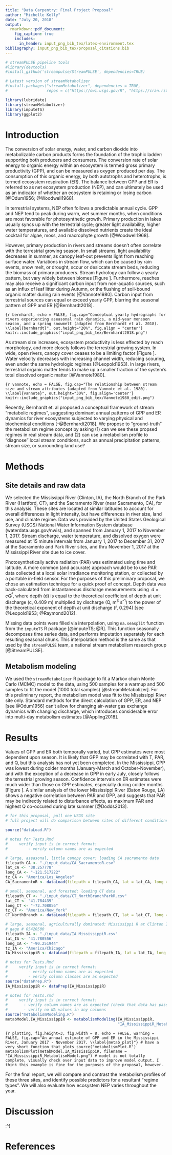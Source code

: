 ```yaml
---
title: "Data Carpentry: Final Project Proposal"
author: "Michelle Kelly"
date: "July 20, 2018"
output: 
  rmarkdown::pdf_document:
    fig_caption: true
    includes:
      in_header: input_png_bib_tex/latex-environment.tex
bibliography: input_png_bib_tex/proposal_citations.bib
---
```


```r
# streamPULSE pipeline tools
#library(devtools)
#install_github('streampulse/StreamPULSE', dependencies=TRUE)

# Latest version of streamMetabolizer
#install.packages("streamMetabolizer", dependencies = TRUE, 
#                 repos = c("https://owi.usgs.gov/R", "https://cran.rstudio.com"))

library(lubridate)
library(streamMetabolizer)
library(imputeTS)
library(ggplot2)
```

# Introduction

The conversion of solar energy, water, and carbon dioxide into metabolizable carbon products forms the foundation of the trophic ladder: supporting both producers and consumers. The conversion rate of solar energy to organic energy within an ecosystem is termed gross primary productivity (GPP), and can be measured as oxygen produced per day. The consumption of this organic energy, by both autotrophs and heterotrophs, is termed ecosystem respiration (ER). The balance between GPP and ER is referred to as net ecosystem production (NEP), and can ultimately be used as an indicator of whether an ecosystem is retaining or losing carbon [@Odum1956; @Woodwell1968].  

In terrestrial systems, NEP often follows a predictable annual cycle. GPP and NEP tend to peak during warm, wet summer months, when conditions are most favorable for photosynthetic growth. Primary production in lakes usually syncs up with the terrestrial cycle; greater light availability, higher water temperatures, and available dissolved nutrients create the ideal cocktail for algae, moss, and macrophyte growth [@Woodwell1968].  

However, primary production in rivers and streams doesn't often correlate with the terrestrial growing season. In small streams, light availability decreases in summer, as canopy leaf-out prevents light from reaching surface water. Variations in stream flow, which can be caused by rain events, snow melt, or drought, scour or desiccate stream beds, reducing the biomass of primary producers. Stream hydrology can follow a yearly pattern, but vary widely between biomes [Figure \ref{bernhardt}]. Furthermore, reaches may also receive a significant carbon input from non-aquatic sources, such as an influx of leaf litter during Autumn, or the flushing of soil-bound organic matter during rain events [@Vannote1980]. Carbon input from terrestrial sources can equal or exceed yearly GPP, blurring the seasonal pattern of GPP and ER [@Bernhardt2018].

```{r bernhardt, echo = FALSE, fig.cap="Conceptual yearly hydrographs for rivers experiencing aseasonal rain dynamics, a mid-year monsoon season, and a spring snowmelt (adapted from Bernhardt et al. 2018). \\label{bernhardt}", out.height="20%", fig.align = "center"}
knitr::include_graphics("input_png_bib_tex/Bernhardt2018.png")
```

As stream size increases, ecosystem productivity is less effected by reach morphology, and more closely follows the terrestrial growing system. In wide, open rivers, canopy cover ceases to be a limiting factor [Figure \ref{vannote}]. Water velocity decreases with increasing channel width, reducing scouring, even under the same hydrologic regimes [@Leopold1953]. In large rivers, terrestrial organic matter tends to make up a smaller fraction of the system's total dissolved organic matter [@Vannote1980].

```{r vannote, echo = FALSE, fig.cap="The relationship between stream size and stream attributes (adapted from Vannote et al. 1980). \\label{vannote}", out.height="30%", fig.align='center'}
knitr::include_graphics("input_png_bib_tex/Vannote1980_edit.png")
```

Recently, Bernhardt et. al proposed a conceptual framework of stream "metabolic regimes", suggesting dominant annual patterns of GPP and ER dynamics for river ecosystems subjected to varying physical and biochemical conditions [-@Bernhardt2018]. We propose to "ground-truth" the metabolism regime concept by asking (1) can we see these propsed regimes in real stream data, and (2) can use a metabolism profile to "diagnose" local stream conditions, such as annual precipitation patterns, stream size, or surrounding land use?  

# Methods

## Site details and raw data

We selected the Mississippi River (Clinton, IA), the North Branch of the Park River (Hartford, CT), and the Sacramento River (near Sacramento, CA), for this analysis. These sites are located at similar latitudes to account for overall differences in light intensity, but have differences in river size, land use, and climate regime. Data was provided by the United States Geological Survey (USGS) National Water Information System database (waterdata.usgs.gov/nwis), and spanned from January 1, 2017 to November 1, 2017. Stream discharge, water temperature, and dissolved oxygen were measured at 15 minute intervals from January 1, 2017 to December 31, 2017 at the Sacramento and Park River sites, and thru November 1, 2017 at the Mississippi River site due to ice cover.  

<!-- A note for final project: inserting a table here of stream attributes such as dominant land use, precipitation regime, river discharge, relative size would be a good idea -->

Photosynthetically active radiation (PAR) was estimated using time and latitude. A more common (and accurate) approach would be to use PAR data collected at a local solar irradiance monitoring station, or collected by a portable in-field sensor. For the purposes of this preliminary proposal, we chose an estimation technique for a quick proof of concept. Depth data was back-calculated from instantaneous discharge measurements using $\ d=cQ^f$, where depth (d) is equal to the theoretical coefficient of depth at unit discharge (c, 0.409 m) multiplied by discharge (Q, m^3^ s^-1^) to the power of the theoretical exponent of depth at unit discharge (f, 0.294) [see @Leopold1953; @Raymond2012].  

Missing data points were filled via interpolation, using `na.seasplit` function from the `imputeTS` R package [@imputeTS; @R]. This function seasonally decomposes time series data, and performs imputation seperately for each resulting seasonal chunk. This interpolation method is the same as that used by the `streamPULSE` team, a national stream metabolism research group [@StreamPULSE].

## Metabolism modeling

We used the `streamMetabolizer` R package to fit a Markov chain Monte Carlo (MCMC) model to the data, using 500 samples for a warmup and 500 samples to fit the model (1000 total samples) [@streamMetabolizer]. For this preliminary report, the metabolism model was fit to the Mississippi River site only. Standard methods for the direct calculation of GPP, ER, and NEP [see @Odum1956] can't allow for changing air-water gas exchange dynamics with changing discharge, which introduces considerable error into multi-day metabolism estimates [@Appling2018].

# Results

Values of GPP and ER both temporally varied, but GPP estimates were most dependent upon season. It is likely that GPP may be correlated with T, PAR, and Q, but this analysis has not yet been completed. In the Mississippi, GPP was lowest during colder months (January-March and October-November), and with the exception of a decrease in GPP in early July, closely follows the terrestrial growing season. Confidence intervals on ER estimates were much wider than those on GPP estimates, especially during colder months [Figure \ref{metab_plot}]. A similar analysis of the lower Mississippi River (Baton Rouge, LA) shows a negative correlation between PAR and GPP, and suggests that PAR may be indirectly related to disturbance effects, as maximum PAR and highest Q co-occured during late summer [@Dodds2013].

```r
# for this proposal, pull one USGS site
# full project will do comparison between sites of different conditions: tropical rivers, artic rivers, heavy agricultural rivers, arid rivers

source("dataLoad.R")

# notes for Tests.Rmd
#     verify input is in correct format:
#         - verify column names are as expected

# large, aseasonal, little canopy cover: loading CA sacramento data
filepath_CA <- "./input_data/CA_SacramentoR.csv"
lat_CA <- "38.257778"
long_CA <- "-121.517222"
tz_CA <- "America/Los_Angeles"
CA_SacramentoR <- dataLoad(filepath = filepath_CA, lat = lat_CA, long = long_CA, tz = tz_CA)

# small, seasonal, and forested: loading CT data
filepath_CT <- "./input_data/CT_NorthBranchParkR.csv"
lat_CT <- "41.784439"
long_CT <- "-72.708056"
tz_CT <- "America/New_York"
CT_NorthBranch <- dataLoad(filepath = filepath_CT, lat = lat_CT, long = long_CT, tz = tz_CT)

# large, seasonal, agriculturally dominated: Mississippi R at Clinton IA
# gage # 05420500
filepath_IA <- "./input_data/IA_MississippiR.csv"
lat_IA <- "41.780556"
long_IA <- "-90.251944"
tz_IA <- "America/Chicago"
IA_MississippiR <- dataLoad(filepath = filepath_IA, lat = lat_IA, long = long_IA, tz = tz_IA)
```

```r
# notes for Tests.Rmd
#     verify input is in correct format:
#         - verify column names are as expected
#         - verify column classes are as expected
source("dataPrep.R")
IA_MississippiR <- dataPrep(IA_MississippiR)
```

```r
# notes for Tests.rmd
#     verify input is in correct format:
#       - verify column names are as expected (check that data has passed through dataPrep)
#       - verify no NA values in any columns
source("metabolismModeling.R")
metabModel.IA_MississippiR <- metabolismModeling(IA_MississippiR,
                                                 "IA_MississippiR_MetabolismModel.csv")
```

```{r plotting, fig.height=3, fig.width = 8, echo = FALSE, warning = FALSE, fig.cap="An annual estimate of GPP and ER in the Mississippi River, January 2017 - November 2017. \\label{metab_plot}"}
# have a very short function that plots
source("metabolismPlot.R")
metabolismPlot(metabModel.IA_MississippiR, filename = "IA_MississippiR_MetabolismModel.png") # model is not totally complete, visually check over input data to improve model output. I think this example is fine for the purposes of the proposal, however.
``` 

For the final report, we will compare and contrast the metabolism profiles of these three sites, and identify possible predictors for a resultant "regime types". We will also evaluate how ecosystem NEP varies throughout the year.  

# Discussion

:^)

# References  
